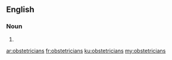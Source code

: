 ==English==

===Noun===
{{head|en}}

# {{plural of|obstetrician}}

[[ar:obstetricians]]
[[fr:obstetricians]]
[[ku:obstetricians]]
[[my:obstetricians]]